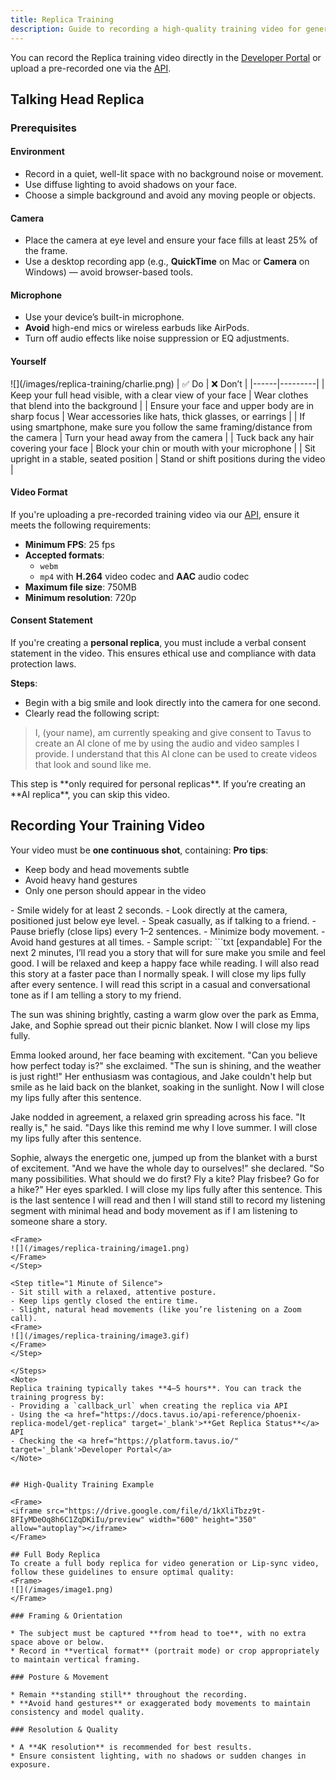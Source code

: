 ```yaml
---
title: Replica Training
description: Guide to recording a high-quality training video for generating a high-quality Replica using the Phoenix model.
---
```


You can record the Replica training video directly in the <a href="https://platform.tavus.io/" target='_blank'>Developer Portal</a> or upload a pre-recorded one via the <a href="https://docs.tavus.io/api-reference/phoenix-replica-model/create-replica" target='_blank'>API</a>.

## Talking Head Replica
### Prerequisites

#### Environment
- Record in a quiet, well-lit space with no background noise or movement.  
- Use diffuse lighting to avoid shadows on your face.  
- Choose a simple background and avoid any moving people or objects.

#### Camera
- Place the camera at eye level and ensure your face fills at least 25% of the frame. 
- Use a desktop recording app (e.g., **QuickTime** on Mac or **Camera** on Windows) — avoid browser-based tools.

#### Microphone
- Use your device’s built-in microphone.  
- **Avoid** high-end mics or wireless earbuds like AirPods.  
- Turn off audio effects like noise suppression or EQ adjustments.

#### Yourself
<Frame>
![](/images/replica-training/charlie.png)
</Frame>
| ✅ Do | ❌ Don’t |
|------|---------|
| Keep your full head visible, with a clear view of your face | Wear clothes that blend into the background |
| Ensure your face and upper body are in sharp focus | Wear accessories like hats, thick glasses, or earrings |
| If using smartphone, make sure you follow the same framing/distance from the camera | Turn your head away from the camera |
| Tuck back any hair covering your face | Block your chin or mouth with your microphone |
| Sit upright in a stable, seated position | Stand or shift positions during the video |

#### Video Format

If you're uploading a pre-recorded training video via our <a href="https://docs.tavus.io/api-reference/phoenix-replica-model/create-replica" target='_blank'>API</a>, ensure it meets the following requirements:

- **Minimum FPS**: 25 fps
- **Accepted formats**:
  - `webm`
  - `mp4` with **H.264** video codec and **AAC** audio codec  
- **Maximum file size**: 750MB  
- **Minimum resolution**: 720p  

#### Consent Statement

If you're creating a **personal replica**, you must include a verbal consent statement in the video. This ensures ethical use and compliance with data protection laws.

**Steps**:
- Begin with a big smile and look directly into the camera for one second.  
- Clearly read the following script:

> I, (your name), am currently speaking and give consent to Tavus to create an AI clone of me by using the audio and video samples I provide. I understand that this AI clone can be used to create videos that look and sound like me.

<Note>
This step is **only required for personal replicas**. If you’re creating an **AI replica**, you can skip this video.
</Note>

## Recording Your Training Video
Your video must be **one continuous shot**, containing:
<Tip>
**Pro tips**:
- Keep body and head movements subtle  
- Avoid heavy hand gestures  
- Only one person should appear in the video  
</Tip>
<Steps>
<Step title="1 Minute of Talking">
- Smile widely for at least 2 seconds.
- Look directly at the camera, positioned just below eye level.  
- Speak casually, as if talking to a friend.  
- Pause briefly (close lips) every 1–2 sentences.  
- Minimize body movement.
- Avoid hand gestures at all times.
- Sample script:
```txt [expandable]
For the next 2 minutes, I’ll read you a story that will for sure make you smile and feel good. I will be relaxed and keep a happy face while reading. I will also read this story at a faster pace than I normally speak. I will close my lips fully after every sentence. I will read this script in a casual and conversational tone as if I am telling a story to my friend.

The sun was shining brightly, casting a warm glow over the park as Emma, Jake, and Sophie spread out their picnic blanket. Now I will close my lips fully.

Emma looked around, her face beaming with excitement. "Can you believe how perfect today is?" she exclaimed. "The sun is shining, and the weather is just right!" Her enthusiasm was contagious, and Jake couldn't help but smile as he laid back on the blanket, soaking in the sunlight. Now I will close my lips fully after this sentence.

Jake nodded in agreement, a relaxed grin spreading across his face. "It really is," he said. "Days like this remind me why I love summer. I will close my lips fully after this sentence.

Sophie, always the energetic one, jumped up from the blanket with a burst of excitement. "And we have the whole day to ourselves!" she declared. "So many possibilities. What should we do first? Fly a kite? Play frisbee? Go for a hike?" Her eyes sparkled. I will close my lips fully after this sentence. This is the last sentence I will read and then I will stand still to record my listening segment with minimal head and body movement as if I am listening to someone share a story.

```
<Frame>
![](/images/replica-training/image1.png)
</Frame>
</Step>

<Step title="1 Minute of Silence">
- Sit still with a relaxed, attentive posture.  
- Keep lips gently closed the entire time.  
- Slight, natural head movements (like you’re listening on a Zoom call).  
<Frame>
![](/images/replica-training/image3.gif)
</Frame>
</Step>

</Steps>
<Note>
Replica training typically takes **4–5 hours**. You can track the training progress by:
- Providing a `callback_url` when creating the replica via API  
- Using the <a href="https://docs.tavus.io/api-reference/phoenix-replica-model/get-replica" target='_blank'>**Get Replica Status**</a> API  
- Checking the <a href="https://platform.tavus.io/" target='_blank'>Developer Portal</a>
</Note>


## High-Quality Training Example

<Frame>
<iframe src="https://drive.google.com/file/d/1kXliTbzz9t-8FIyMDeOq8h6C1ZqDKiIu/preview" width="600" height="350" allow="autoplay"></iframe>
</Frame>

## Full Body Replica
To create a full body replica for video generation or Lip-sync video, follow these guidelines to ensure optimal quality:
<Frame>
![](/images/image1.png)
</Frame>

### Framing & Orientation

* The subject must be captured **from head to toe**, with no extra space above or below.
* Record in **vertical format** (portrait mode) or crop appropriately to maintain vertical framing.

### Posture & Movement

* Remain **standing still** throughout the recording.
* **Avoid hand gestures** or exaggerated body movements to maintain consistency and model quality.

### Resolution & Quality

* A **4K resolution** is recommended for best results.
* Ensure consistent lighting, with no shadows or sudden changes in exposure.
